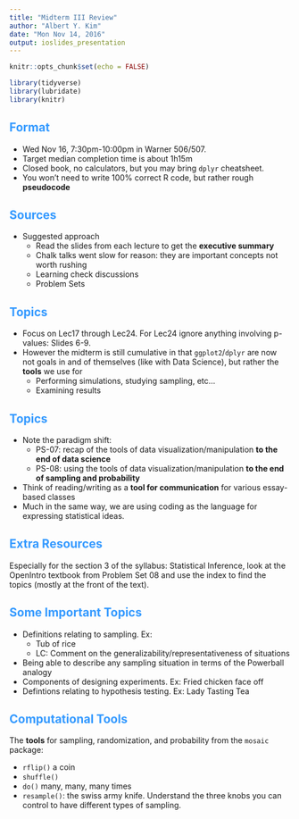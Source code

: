 ```yaml
---
title: "Midterm III Review"
author: "Albert Y. Kim"
date: "Mon Nov 14, 2016"
output: ioslides_presentation
---
```


<style>
h2 { 
 color: #3399ff;		
}
h3 { 
 color: #3399ff;		
}
slides > slide.backdrop {
  background: white;
}
</style>

```r
knitr::opts_chunk$set(echo = FALSE)
```

```r
library(tidyverse)
library(lubridate)
library(knitr)
```




## Format

* Wed Nov 16, 7:30pm-10:00pm in Warner 506/507.
* Target median completion time is about 1h15m
* Closed book, no calculators, but you may bring `dplyr` cheatsheet.
* You won't need to write 100% correct R code, but rather rough **pseudocode**




## Sources

* Suggested approach
    + Read the slides from each lecture to get the **executive summary**
    + Chalk talks went slow for reason: they are important concepts not worth rushing
    + Learning check discussions
    + Problem Sets



## Topics

* Focus on Lec17 through Lec24. For Lec24 ignore anything involving p-values: Slides 6-9.
* However the midterm is still cumulative in that `ggplot2`/`dplyr` are now not
goals in and of themselves (like with Data Science), but rather the **tools** we
use for
    + Performing simulations, studying sampling, etc...
    + Examining results



## Topics

* Note the paradigm shift:
    + PS-07: recap of the tools of data visualization/manipulation **to the end of data science**
    + PS-08: using the tools of data visualization/manipulation **to the end of sampling and probability**
* Think of reading/writing as a **tool for communication** for various essay-based classes
* Much in the same way, we are using coding as the language for expressing statistical ideas.




## Extra Resources

Especially for the section 3 of the syllabus: Statistical Inference, look at the
OpenIntro textbook from Problem Set 08 and use the index to find the topics
(mostly at the front of the text).




## Some Important Topics

* Definitions relating to sampling. Ex: 
    + Tub of rice
    + LC: Comment on the generalizability/representativeness of situations
* Being able to describe any sampling situation in terms of the Powerball analogy
* Components of designing experiments. Ex: Fried chicken face off
* Defintions relating to hypothesis testing. Ex: Lady Tasting Tea




## Computational Tools

The **tools** for sampling, randomization, and probability from the `mosaic` 
package:

* `rflip()` a coin
* `shuffle()` 
* `do()` many, many, many times
* `resample()`: the swiss army knife. Understand the three knobs you can control to have different types of sampling.
